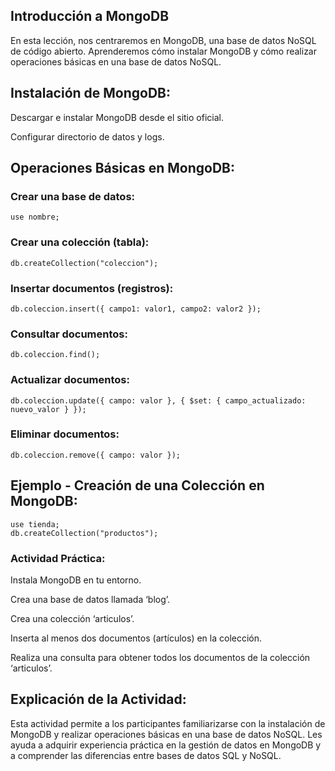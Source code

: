 ## Introducción a MongoDB

En esta lección, nos centraremos en MongoDB, una base de datos NoSQL de código abierto. Aprenderemos cómo instalar MongoDB y cómo realizar operaciones básicas en una base de datos NoSQL.

## Instalación de MongoDB:

Descargar e instalar MongoDB desde el sitio oficial.

Configurar directorio de datos y logs.

## Operaciones Básicas en MongoDB:

### Crear una base de datos: 
```nosql
use nombre;
```
### Crear una colección (tabla): 
```nosql
db.createCollection("coleccion");
```
### Insertar documentos (registros): 
```nosql
db.coleccion.insert({ campo1: valor1, campo2: valor2 });
```    
### Consultar documentos: 
```nosql
db.coleccion.find();
```
### Actualizar documentos: 
```nosql
db.coleccion.update({ campo: valor }, { $set: { campo_actualizado: nuevo_valor } });
```
### Eliminar documentos: 
```nosql	
db.coleccion.remove({ campo: valor });
```

## Ejemplo - Creación de una Colección en MongoDB:

```nosql	
use tienda;
db.createCollection("productos");
```
:::{.callout-important}
### Actividad Práctica:

Instala MongoDB en tu entorno.

Crea una base de datos llamada 'blog'.

Crea una colección 'articulos'.

Inserta al menos dos documentos (artículos) en la colección.

Realiza una consulta para obtener todos los documentos de la colección 'articulos'.
:::

## Explicación de la Actividad:

Esta actividad permite a los participantes familiarizarse con la instalación de MongoDB y realizar operaciones básicas en una base de datos NoSQL. Les ayuda a adquirir experiencia práctica en la gestión de datos en MongoDB y a comprender las diferencias entre bases de datos SQL y NoSQL.